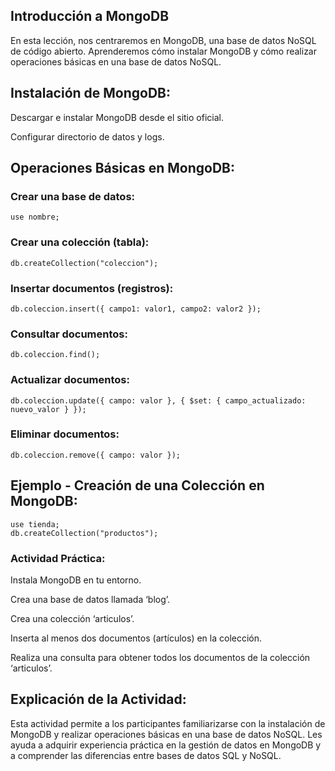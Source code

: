 ## Introducción a MongoDB

En esta lección, nos centraremos en MongoDB, una base de datos NoSQL de código abierto. Aprenderemos cómo instalar MongoDB y cómo realizar operaciones básicas en una base de datos NoSQL.

## Instalación de MongoDB:

Descargar e instalar MongoDB desde el sitio oficial.

Configurar directorio de datos y logs.

## Operaciones Básicas en MongoDB:

### Crear una base de datos: 
```nosql
use nombre;
```
### Crear una colección (tabla): 
```nosql
db.createCollection("coleccion");
```
### Insertar documentos (registros): 
```nosql
db.coleccion.insert({ campo1: valor1, campo2: valor2 });
```    
### Consultar documentos: 
```nosql
db.coleccion.find();
```
### Actualizar documentos: 
```nosql
db.coleccion.update({ campo: valor }, { $set: { campo_actualizado: nuevo_valor } });
```
### Eliminar documentos: 
```nosql	
db.coleccion.remove({ campo: valor });
```

## Ejemplo - Creación de una Colección en MongoDB:

```nosql	
use tienda;
db.createCollection("productos");
```
:::{.callout-important}
### Actividad Práctica:

Instala MongoDB en tu entorno.

Crea una base de datos llamada 'blog'.

Crea una colección 'articulos'.

Inserta al menos dos documentos (artículos) en la colección.

Realiza una consulta para obtener todos los documentos de la colección 'articulos'.
:::

## Explicación de la Actividad:

Esta actividad permite a los participantes familiarizarse con la instalación de MongoDB y realizar operaciones básicas en una base de datos NoSQL. Les ayuda a adquirir experiencia práctica en la gestión de datos en MongoDB y a comprender las diferencias entre bases de datos SQL y NoSQL.